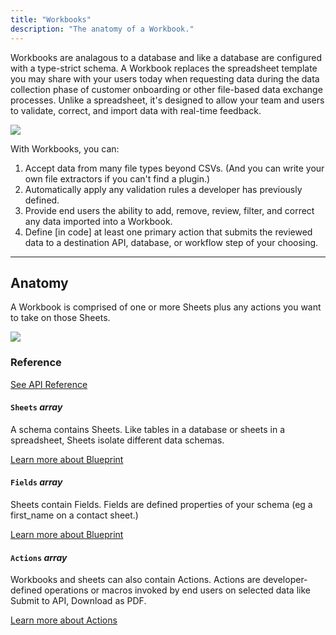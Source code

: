 ```yaml
---
title: "Workbooks"
description: "The anatomy of a Workbook."
---
```


Workbooks are analagous to a database and like a database are configured with a type-strict schema. 
A Workbook replaces the spreadsheet template you may share 
with your users today when requesting data during the data collection phase 
of customer onboarding or other file-based data exchange processes. Unlike a spreadsheet, 
it's designed to allow your team and users to validate, correct, and import data with real-time feedback.


<img src="../images/quickstart/workbook.png" caption="The Flatfile Workbook"/>

With Workbooks, you can:
1. Accept data from many file types beyond CSVs. (And you can write your own file extractors if you can't find a plugin.)
2. Automatically apply any validation rules a developer has previously defined.
3. Provide end users the ability to add, remove, review, filter, and correct any data imported into a Workbook.
4. Define [in code] at least one primary action that submits the reviewed data to a destination API, database, or workflow step of your choosing.

---

## Anatomy

A Workbook is comprised of one or more Sheets plus any actions you want to take on those Sheets.

<img src="../images/concepts/workbook_anatomy.png" caption="The anatomy of a Workbook"/>

### Reference

[See API Reference](https://flatfile.stoplight.io/docs/v10/1a7c2b8c1d306-create-a-workbook)

#### `Sheets` *array*
A schema contains Sheets. Like tables in a database or sheets in a spreadsheet, Sheets isolate different data schemas.

[Learn more about Blueprint](../guides/blueprint)

#### `Fields` *array*
Sheets contain Fields. Fields are defined properties of your schema (eg a first_name on a contact sheet.)

[Learn more about Blueprint](../guides/blueprint)

#### `Actions` *array*
Workbooks and sheets can also contain Actions. Actions are developer-defined operations or macros invoked by end users on selected data like Submit to API, Download as PDF.

[Learn more about Actions](../guides/custom-actions)


